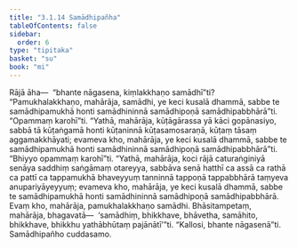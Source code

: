```yaml
---
title: "3.1.14 Samādhipañha"
tableOfContents: false
sidebar:
  order: 6
type: "tipitaka"
basket: "su"
book: "mi"
---
```



<DynamicBreadcrumb />

<Division number="37" book="mi" bookNo="28">

<Paragraph number="163" book="mi">
Rājā āha—  “bhante nāgasena, kiṃlakkhaṇo samādhī”ti? “Pamukhalakkhaṇo, mahārāja, samādhi, ye keci kusalā dhammā, sabbe te samādhipamukhā honti samādhininnā samādhipoṇā samādhipabbhārā”ti.
</Paragraph>

<Paragraph number="164" book="mi">
“Opammaṃ karohī”ti. “Yathā, mahārāja, kūṭāgārassa yā kāci gopānasiyo, sabbā tā kūṭaṅgamā honti kūṭaninnā kūṭasamosaraṇā, kūṭaṃ tāsaṃ aggamakkhāyati; evameva kho, mahārāja, ye keci kusalā dhammā, sabbe te samādhipamukhā honti samādhininnā samādhipoṇā samādhipabbhārā”ti.
</Paragraph>

<Paragraph number="165" book="mi">
“Bhiyyo opammaṃ karohī”ti. “Yathā, mahārāja, koci rājā caturaṅginiyā senāya saddhiṃ saṅgāmaṃ otareyya, sabbāva senā hatthī ca assā ca rathā ca pattī ca tappamukhā bhaveyyuṃ tanninnā tappoṇā tappabbhārā taṃyeva anupariyāyeyyuṃ; evameva kho, mahārāja, ye keci kusalā dhammā, sabbe te samādhipamukhā honti samādhininnā samādhipoṇā samādhipabbhārā. Evaṃ kho, mahārāja, pamukhalakkhaṇo samādhi. Bhāsitampetaṃ, mahārāja, bhagavatā—  ‘samādhiṃ, bhikkhave, bhāvetha, samāhito, bhikkhave, bhikkhu yathābhūtaṃ pajānātī’”ti.
</Paragraph>

<Paragraph number="166" book="mi">
“Kallosi, bhante nāgasenā”ti.

</Paragraph>
</Division>

<Paragraph number="167" type="center" book="mi">
Samādhipañho cuddasamo.
</Paragraph>